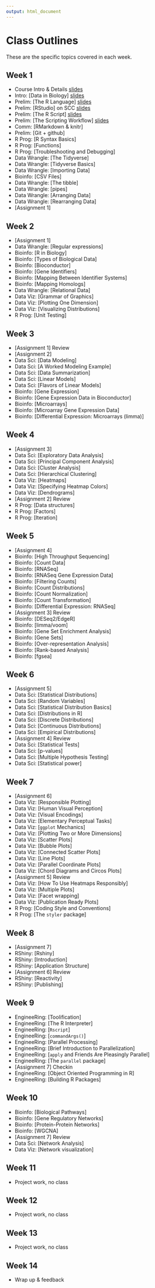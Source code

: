 ```yaml
---
output: html_document
---
```


# Class Outlines

These are the specific topics covered in each week.

## Week 1
* Course Intro & Details [slides](slides/0000_introduction.html)
* Intro: [Data in Biology] [slides](slides/0100_data_in_biology.html)
* Prelim: [The R Language] [slides](slides/0200_preliminaries.html)
* Prelim: [RStudio] on SCC [slides](slides/0200_preliminaries.html#rstudio)
* Prelim: [The R Script] [slides](slides/0200_preliminaries.html#the-r-script)
* Prelim: [The Scripting Workflow] [slides](slides/0200_preliminaries.html#the-scripting-workflow)
* Comm: [RMarkdown & knitr]
* Prelim: [Git + github]
* R Prog: [R Syntax Basics]
* R Prog: [Functions]
* R Prog: [Troubleshooting and Debugging]
* Data Wrangle: [The Tidyverse]
* Data Wrangle: [Tidyverse Basics]
* Data Wrangle: [Importing Data]
* Bioinfo: [CSV Files]
* Data Wrangle: [The tibble]
* Data Wrangle: [pipes]
* Data Wrangle: [Arranging Data]
* Data Wrangle: [Rearranging Data]
* [Assignment 1]

## Week 2
* [Assignment 1]
* Data Wrangle: [Regular expressions]
* Bioinfo: [R in Biology]
* Bioinfo: [Types of Biological Data]
* Bioinfo: [Bioconductor]
* Bioinfo: [Gene Identifiers]
* Bioinfo: [Mapping Between Identifier Systems]
* Bioinfo: [Mapping Homologs]
* Data Wrangle: [Relational Data]
* Data Viz: [Grammar of Graphics]
* Data Viz: [Plotting One Dimension]
* Data Viz: [Visualizing Distributions]
* R Prog: [Unit Testing]

## Week 3
* [Assignment 1] Review
* [Assignment 2]
* Data Sci: [Data Modeling]
* Data Sci: [A Worked Modeling Example]
* Data Sci: [Data Summarization]
* Data Sci: [Linear Models]
* Data Sci: [Flavors of Linear Models]
* Bioinfo: [Gene Expression]
* Bioinfo: [Gene Expression Data in Bioconductor]
* Bioinfo: [Microarrays]
* Bioinfo: [Microarray Gene Expression Data]
* Bioinfo: [Differential Expression: Microarrays (limma)]

## Week 4
* [Assignment 3]
* Data Sci: [Exploratory Data Analysis]
* Data Sci: [Principal Component Analysis]
* Data Sci: [Cluster Analysis]
* Data Sci: [Hierarchical Clustering]
* Data Viz: [Heatmaps]
* Data Viz: [Specifying Heatmap Colors]
* Data Viz: [Dendrograms]
* [Assignment 2] Review
* R Prog: [Data structures]
* R Prog: [Factors]
* R Prog: [Iteration]

## Week 5
* [Assignment 4]
* Bioinfo: [High Throughput Sequencing]
* Bioinfo: [Count Data]
* Bioinfo: [RNASeq]
* Bioinfo: [RNASeq Gene Expression Data]
* Bioinfo: [Filtering Counts]
* Bioinfo: [Count Distributions]
* Bioinfo: [Count Normalization]
* Bioinfo: [Count Transformation]
* Bioinfo: [Differential Expression: RNASeq]
* [Assignment 3] Review
* Bioinfo: [DESeq2/EdgeR]
* Bioinfo: [limma/voom]
* Bioinfo: [Gene Set Enrichment Analysis]
* Bioinfo: [Gene Sets]
* Bioinfo: [Over-representation Analysis]
* Bioinfo: [Rank-based Analysis]
* Bioinfo: [fgsea]

## Week 6
* [Assignment 5]
* Data Sci: [Statistical Distributions]
* Data Sci: [Random Variables]
* Data Sci: [Statistical Distribution Basics]
* Data Sci: [Distributions in R]
* Data Sci: [Discrete Distributions]
* Data Sci: [Continuous Distributions]
* Data Sci: [Empirical Distributions]
* [Assignment 4] Review
* Data Sci: [Statistical Tests]
* Data Sci: [p-values]
* Data Sci: [Multiple Hypothesis Testing]
* Data Sci: [Statistical power]

## Week 7
* [Assignment 6]
* Data Viz: [Responsible Plotting]
* Data Viz: [Human Visual Perception]
* Data Viz: [Visual Encodings]
* Data Viz: [Elementary Perceptual Tasks]
* Data Viz: [`ggplot` Mechanics]
* Data Viz: [Plotting Two or More Dimensions]
* Data Viz: [Scatter Plots]
* Data Viz: [Bubble Plots]
* Data Viz: [Connected Scatter Plots]
* Data Viz: [Line Plots]
* Data Viz: [Parallel Coordinate Plots]
* Data Viz: [Chord Diagrams and Circos Plots]
* [Assignment 5] Review
* Data Viz: [How To Use Heatmaps Responsibly]
* Data Viz: [Multiple Plots]
* Data Viz: [Facet wrapping]
* Data Viz: [Publication Ready Plots]
* R Prog: [Coding Style and Conventions]
* R Prog: [The `styler` package]

## Week 8
* [Assignment 7]
* RShiny: [Rshiny]
* RShiny: [Introduction]
* RShiny: [Application Structure]
* [Assignment 6] Review
* RShiny: [Reactivity]
* RShiny: [Publishing]

## Week 9
* EngineeRing: [Toolification]
* EngineeRing: [The R Interpreter]
* EngineeRing: [`Rscript`]
* EngineeRing: [`commandArgs()`]
* EngineeRing: [Parallel Processing]
* EngineeRing: [Brief Introduction to Parallelization]
* EngineeRing: [`apply` and Friends Are Pleasingly Parallel]
* EngineeRing: [The `parallel` package]
* [Assignment 7] Checkin
* EngineeRing: [Object Oriented Programming in R]
* EngineeRing: [Building R Packages]

## Week 10
* Bioinfo: [Biological Pathways]
* Bioinfo: [Gene Regulatory Networks]
* Bioinfo: [Protein-Protein Networks]
* Bioinfo: [WGCNA]
* [Assignment 7] Review
* Data Sci: [Network Analysis]
* Data Viz: [Network visualization]

## Week 11
* Project work, no class

## Week 12
* Project work, no class

## Week 13
* Project work, no class

## Week 14
* Wrap up & feedback
